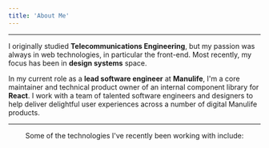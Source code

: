 ```yaml
---
title: 'About Me'
---
```


<hr />

I originally studied **Telecommunications Engineering**, but my passion was always in web technologies, in particular the front-end.
Most recently, my focus has been in **design systems** space.

In my current role as a **lead software engineer** at **Manulife**, I'm a core maintainer and technical product owner of an internal component library for **React**.
I work with a team of talented software engineers and designers to help deliver delightful user experiences across a number of digital Manulife products.

<center>
<hr />

Some of the technologies I've recently been working with include:

<Technologies />

</center>
